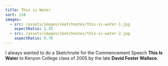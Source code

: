 ```yaml
---
title: This is Water
sort: 110
images:
  - src: /assets/images/sketchnotes/this-is-water-1.jpg
    aspectRatio: 1.35
  - src: /assets/images/sketchnotes/this-is-water-2.jpg
    aspectRatio: 0.70
---
```


I always wanted to do a Sketchnote for the Commencement Speech **This Is Water** to Kenyon College class of 2005 by the late **David Foster Wallace**.
